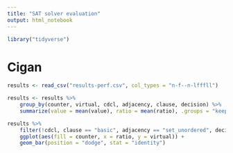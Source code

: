 ```yaml
---
title: "SAT solver evaluation"
output: html_notebook
---
```


```r
library("tidyverse")
```

# Cigan

```r
results <- read_csv("results-perf.csv", col_types = "n-f--n-lfffll")

results <- results %>%
    group_by(counter, virtual, cdcl, adjacency, clause, decision) %>%
    summarize(value = mean(value), ratio = mean(ratio), .groups = "keep")

results %>%
    filter(!cdcl, clause == "basic", adjacency == "set_unordered", decision == "deterministic") %>%
    ggplot(aes(fill = counter, x = ratio, y = virtual)) +
    geom_bar(position = "dodge", stat = "identity")
```

